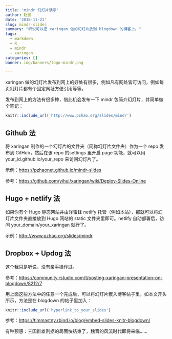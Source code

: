 ```yaml
---
title: 'mindr 幻灯片演示'
author: 赵鹏
date: '2018-11-21'
slug: mindr-slides
summary: "听说可以把 xaringan 做的幻灯片放到 blogdown 的博客上。"
tags:
  - markdown
  - R
  - mindr
  - xaringan
categories: []
banner: img/banners/logo-mindr.png

---
```


xaringan 做的幻灯片发布到网上的好处有很多，例如凡有网处皆可访问，例如每页幻灯片都有个固定网址方便引用等等。

发布到网上的方法有很多种，借此机会发布一下 mindr 包简介幻灯片，并简单做个笔记：

<!--more-->


```r
knitr::include_url('http://www.pzhao.org/slides/mindr')
```

## Github 法

将 xaringan 制作的一个幻灯片的文件夹（简称幻灯片文件夹）作为一个 repo 发布到 GitHub，然后在该 repo 的settings 里开启 page 功能，就可以用 your_id.github.io/your_repo 来访问幻灯片了。

示例：<https://pzhaonet.github.io/mindr-slides>

参考：<https://github.com/yihui/xaringan/wiki/Deploy-Slides-Online>

## Hugo + netlify 法

如果你有个 Hugo 静态网站并由洋雷锋 netlify 托管（例如本站），那就可以将幻灯片文件夹直接放到 Hugo 网站的 static 文件夹里即可。netlify 自动部署后，访问 your_domain/your_xaringan 就行了。

示例：<http://www.pzhao.org/slides/mindr>

## Dropbox + Updog 法

这个我只是听说，没有亲手操作过。

参考：<https://community.rstudio.com/t/posting-xaringan-presentation-on-blogdown/8212/7>

用上面这些方法中的任意一个完成后，可以将幻灯片嵌入博客帖子里，如本文开头所示，方法是在 blogdown 的帖子里加入：

```r
knitr::include_url('hyperlink_to_your_slides')
```

参考：<https://timmastny.rbind.io/blog/embed-slides-knitr-blogdown/>

有种预感：三国群雄割据的局面快结束了，魏晋的风流时代即将来临……
